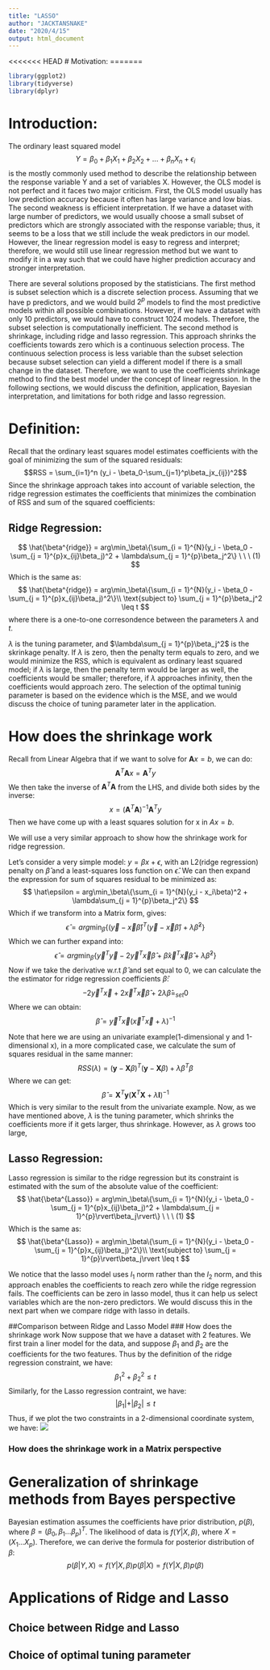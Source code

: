 ```yaml
---
title: "LASSO"
author: "JACKTANSNAKE"
date: "2020/4/15"
output: html_document
---
```

<<<<<<< HEAD
# Motivation:
=======
```r
library(ggplot2)
library(tidyverse)
library(dplyr)
```

# Introduction:
The ordinary least squared model 
$$Y = \beta_0+\beta_1X_1+\beta_2X_2+...+\beta_nX_n+\epsilon_i$$
is the mostly commonly used method to describe the relationship between the response variable Y and a set of variables X. However, the OLS model is not perfect and it faces two major criticism. First, the OLS model usually has low prediction accuracy because it often has large variance and low bias. The second weakness is efficient interpretation. If we have a dataset with large number of predictors, we would usually choose a small subset of predictors which are strongly associated with the response variable; thus, it seems to be a loss that we still include the weak predictors in our model. However, the linear regression model is easy to regress and interpret; therefore, we would still use linear regression method but we want to modify it in a way such that we could have higher prediction accuracy and stronger interpretation.

There are several solutions proposed by the statisticians. The first method is subset selection which is a discrete selection process. Assuming that we have p predictors, and we would build $2^p$ models to find the most predictive models within all possible combinations. However, if we have a dataset with only 10 predictors, we would have to construct 1024 models. Therefore, the subset selection is computationally inefficient. The second method is shrinkage, including ridge and lasso regression. This approach shrinks the coefficients towards zero which is a continuous selection process. The continuous selection process is less variable than the subset selection because subset selection can yield a different model if there is a small change in the dataset. Therefore, we want to use the coefficients shrinkage method to find the best model under the concept of linear regression. In the following sections, we would discuss the definition, application, Bayesian interpretation, and limitations for both ridge and lasso regression. 



# Definition:
Recall that the ordinary least squares model estimates coefficients with the goal of minimizing the sum of the squared residuals:
$$RSS = \sum_{i=1}^n (y_i - \beta_0-\sum_{j=1}^p\beta_jx_{ij})^2$$
Since the shrinkage approach takes into account of variable selection, the ridge regression estimates the coefficients that minimizes the combination of RSS and sum of the squared coefficients: 

## Ridge Regression:
$$
\hat{\beta^{ridge}} = arg\min_\beta\{\sum_{i = 1}^{N}(y_i - \beta_0 - \sum_{j = 1}^{p}x_{ij}\beta_j)^2 + \lambda\sum_{j = 1}^{p}\beta_j^2\} \ \ \ (1)
$$
Which is the same as:
$$
\hat{\beta^{ridge}} = arg\min_\beta\{\sum_{i = 1}^{N}(y_i - \beta_0 - \sum_{j = 1}^{p}x_{ij}\beta_j)^2\}\\
\text{subject to} \sum_{j = 1}^{p}\beta_j^2 \leq t
$$
where there is a one-to-one corresondence between the parameters $\lambda$ and $t$. 

$\lambda$ is the tuning parameter, and $\lambda\sum_{j = 1}^{p}\beta_j^2$ is the skrinkage penalty. If $\lambda$ is zero, then the penalty term equals to zero, and we would minimize the RSS, which is equivalent as ordinary least squared model; if $\lambda$ is large, then the penalty term would be larger as well, the coefficients would be smaller; therefore, if $\lambda$ approaches infinity, then the coefficients would approach zero. The selection of the optimal tuninig parameter is based on the evidence which is the MSE, and we would discuss the choice of tuning parameter later in the application.

# How does the shrinkage work
Recall from Linear Algebra that if we want to solve for $\boldsymbol{A}x = b$, we can do:
$$
\boldsymbol{A}^T\boldsymbol{A}x = \boldsymbol{A}^Ty
$$
We then take the inverse of $\boldsymbol{A}^T\boldsymbol{A}$ from the LHS, and divide both sides by the inverse:
$$
x = (\boldsymbol{A}^T\boldsymbol{A})^{-1}\boldsymbol{A}^Ty
$$
Then we have come up with a least squares solution for x in $Ax = b$.

We will use a very similar approach to show how the shrinkage work for ridge regression.

Let's consider a very simple model: $y = \beta x + \epsilon$, with an L2(ridge regression) penalty on $\hat\beta$ and a least-squares loss function on $\hat{\epsilon}$. We can then expand the expression for sum of squares residual to be minimized as:
$$
\hat\epsilon = arg\min_\beta\{\sum_{i = 1}^{N}(y_i - x_i\beta)^2 + \lambda\sum_{j = 1}^{p}\beta_j^2\}
$$
Which if we transform into a Matrix form, gives:
$$
\hat{\epsilon} = arg\min_\beta\{(\vec{y} - \vec{x}\hat\beta)^{T}(\vec{y} - \vec{x}\hat\beta) + \lambda\hat{\beta}^2\}
$$
Which we can further expand into:
$$
\hat\epsilon = arg\min_\beta\{\vec{y}^{T}\vec{y} - 2\vec{y}^T\vec{x}\hat{\beta} + \hat{\beta}\vec{x}^T\vec{x}\hat{\beta} + \lambda\hat{\beta}^2\}
$$
Now if we take the derivative w.r.t $\hat\beta$ and set equal to 0, we can calculate the the estimator for ridge regression coefficients $\hat\beta$:
$$
-2\vec{y}^T\vec{x} + 2\vec{x}^T\vec{x}\hat{\beta} + 2\lambda\hat{\beta} =_{set} 0
$$
Where we can obtain:
$$
\hat{\beta} = \vec{y}^T\vec{x}{(\vec{x}^T\vec{x} + \lambda)}^{-1}
$$

Note that here we are using an univariate example(1-dimensional y and 1-dimensional x), in a more complicated case, we calculate the sum of squares residual in the same manner:
$$
RSS(\lambda) = (\boldsymbol{y} - \boldsymbol{X}\beta)^T(\boldsymbol{y} - \boldsymbol{X}\beta) + \lambda\beta^T\beta
$$
Where we can get:
$$
\hat{\beta} = \boldsymbol{X}^T\boldsymbol{y}{(\boldsymbol{X}^T\boldsymbol{X} + \lambda\boldsymbol{I})}^{-1}
$$
Which is very similar to the result from the univariate example.
Now, as we have mentioned above, $\lambda$ is the tuning parameter, which shrinks the coefficients more if it gets larger, thus shrinkage. However, as $\lambda$ grows too large, 

## Lasso Regression:
Lasso regression is similar to the ridge regression but its constraint is estimated with the sum of the absolute value of the coefficient: 
$$
\hat{\beta^{Lasso}} = arg\min_\beta\{\sum_{i = 1}^{N}(y_i - \beta_0 - \sum_{j = 1}^{p}x_{ij}\beta_j)^2 + \lambda\sum_{j = 1}^{p}\rvert\beta_j\rvert\} \ \ \ (1)
$$
Which is the same as:
$$
\hat{\beta^{Lasso}} = arg\min_\beta\{\sum_{i = 1}^{N}(y_i - \beta_0 - \sum_{j = 1}^{p}x_{ij}\beta_j)^2\}\\
\text{subject to} \sum_{j = 1}^{p}\rvert\beta_j\rvert \leq t
$$

We notice that the lasso model uses $l_1$ norm rather than the $l_2$ norm, and this approach enables the coefficients to reach zero while the ridge regression fails. The coefficients can be zero in lasso model, thus it can help us select variables which are the non-zero predictors. We would discuss this in the next part when we compare ridge with lasso in details. 


##Comparison between Ridge and Lasso Model
### How does the shrinkage work
Now suppose that we have a dataset with 2 features. We first train a liner model for the data, and suppose $\beta_1$ and $\beta_2$ are the coefficients for the two features. Thus by the definition of the ridge regression constraint, we have:
$$
\beta_1^2 + \beta_2^2 \leq t
$$
Similarly, for the Lasso regression contraint, we have:
$$
\rvert\beta_1\rvert + \rvert\beta_2\rvert \leq t
$$
Thus, if we plot the two constraints in a 2-dimensional coordinate system, we have:
![](2dimConstraint.png)


### How does the shrinkage work in a Matrix perspective




# Generalization of shrinkage methods from Bayes perspective
Bayesian estimation assumes the coefficients have prior distribution, $p(\beta)$, where $\beta =(\beta_0,\beta_1...\beta_p)^T$. The likelihood of data is $f(Y\rvert X,\beta)$, where $X = (X_1...X_p)$. Therefore, we can derive the formula for posterior distribution of $\beta$:
$$p(\beta\rvert Y,X ) \propto f(Y\rvert X,\beta)p(\beta\rvert X) = f(Y\rvert X,\beta)p(\beta)$$






# Applications of Ridge and Lasso
## Choice between Ridge and Lasso
## Choice of optimal tuning parameter



















